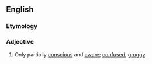 {{also|semiconscious}}

==English==

===Etymology===
{{prefix|en|semi|conscious}}

===Adjective===
{{en-adj|-}}

# Only partially [[conscious]] and [[aware]]; [[confused]], [[groggy]].